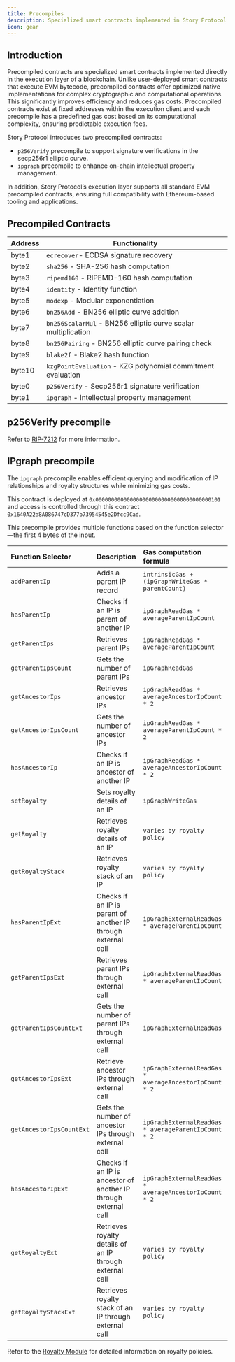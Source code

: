 ```yaml
---
title: Precompiles
description: Specialized smart contracts implemented in Story Protocol's execution layer
icon: gear
---
```


## Introduction

Precompiled contracts are specialized smart contracts implemented directly in the execution layer of a blockchain. Unlike user-deployed smart contracts that execute EVM bytecode, precompiled contracts offer optimized native implementations for complex cryptographic and computational operations. This significantly improves efficiency and reduces gas costs. Precompiled contracts exist at fixed addresses within the execution client and each precompile has a predefined gas cost based on its computational complexity, ensuring predictable execution fees.

Story Protocol introduces two precompiled contracts:

- `p256Verify` precompile to support signature verifications in the secp256r1 elliptic curve.
- `ipgraph` precompile to enhance on-chain intellectual property management.

In addition, Story Protocol’s execution layer supports all standard EVM precompiled contracts, ensuring full compatibility with Ethereum-based tooling and applications.

## Precompiled Contracts

| Address | Functionality                                                 |
| ------- | ------------------------------------------------------------- |
| byte1   | `ecrecover`- ECDSA signature recovery                         |
| byte2   | `sha256` - SHA-256 hash computation                           |
| byte3   | `ripemd160` - RIPEMD-160 hash computation                     |
| byte4   | `identity` - Identity function                                |
| byte5   | `modexp` - Modular exponentiation                             |
| byte6   | `bn256Add` - BN256 elliptic curve addition                    |
| byte7   | `bn256ScalarMul` - BN256 elliptic curve scalar multiplication |
| byte8   | `bn256Pairing` - BN256 elliptic curve pairing check           |
| byte9   | `blake2f` - Blake2 hash function                              |
| byte10  | `kzgPointEvaluation` - KZG polynomial commitment evaluation   |
| byte0   | `p256Verify` - Secp256r1 signature verification               |
| byte1   | `ipgraph` - Intellectual property management                  |

## p256Verify precompile

Refer to [RIP-7212](https://github.com/ethereum/RIPs/blob/master/RIPS/rip-7212.md) for more information.

## IPgraph precompile

The `ipgraph` precompile enables efficient querying and modification of IP relationships and royalty structures while minimizing gas costs.

This contract is deployed at `0x0000000000000000000000000000000000000101` and access is controlled through this contract `0x1640A22a8A086747cD377b73954545e2Dfcc9Cad`.

This precompile provides multiple functions based on the function selector—the first 4 bytes of the input.

| Function Selector        | Description                                                     | Gas computation formula                               | Gas Cost                           |
| :----------------------- | :-------------------------------------------------------------- | :---------------------------------------------------- | :--------------------------------- |
| `addParentIp`            | Adds a parent IP record                                         | `intrinsicGas + (ipGraphWriteGas * parentCount)`      | Larger than 1100                   |
| `hasParentIp`            | Checks if an IP is parent of another IP                         | `ipGraphReadGas * averageParentIpCount`               | 40                                 |
| `getParentIps`           | Retrieves parent IPs                                            | `ipGraphReadGas * averageParentIpCount`               | 40                                 |
| `getParentIpsCount`      | Gets the number of parent IPs                                   | `ipGraphReadGas`                                      | 10                                 |
| `getAncestorIps`         | Retrieves ancestor IPs                                          | `ipGraphReadGas * averageAncestorIpCount * 2`         | 600                                |
| `getAncestorIpsCount`    | Gets the number of ancestor IPs                                 | `ipGraphReadGas * averageParentIpCount * 2`           | 80                                 |
| `hasAncestorIp`          | Checks if an IP is ancestor of another IP                       | `ipGraphReadGas * averageAncestorIpCount * 2`         | 600                                |
| `setRoyalty`             | Sets royalty details of an IP                                   | `ipGraphWriteGas`                                     | 1000                               |
| `getRoyalty`             | Retrieves royalty details of an IP                              | `varies by royalty policy`                            | LAP:900, LRP:620, other:1000       |
| `getRoyaltyStack`        | Retrieves royalty stack of an IP                                | `varies by royalty policy`                            | LAP:50, LRP: 600, other:1000       |
| `hasParentIpExt`         | Checks if an IP is parent of another IP through external call   | `ipGraphExternalReadGas * averageParentIpCount`       | 8400                               |
| `getParentIpsExt`        | Retrieves parent IPs through external call                      | `ipGraphExternalReadGas * averageParentIpCount`       | 8400                               |
| `getParentIpsCountExt`   | Gets the number of parent IPs through external call             | `ipGraphExternalReadGas`                              | 2100                               |
| `getAncestorIpsExt`      | Retrieve ancestor IPs through external call                     | `ipGraphExternalReadGas * averageAncestorIpCount * 2` | 126000                             |
| `getAncestorIpsCountExt` | Gets the number of ancestor IPs through external call           | `ipGraphExternalReadGas * averageParentIpCount * 2`   | 16800                              |
| `hasAncestorIpExt`       | Checks if an IP is ancestor of another IP through external call | `ipGraphExternalReadGas * averageAncestorIpCount * 2` | 126000                             |
| `getRoyaltyExt`          | Retrieves royalty details of an IP through external call        | `varies by royalty policy`                            | LAP:189000, LRP:130200, other:1000 |
| `getRoyaltyStackExt`     | Retrieves royalty stack of an IP through external call          | `varies by royalty policy`                            | LAP:10500, LRP:126000, other:1000  |

Refer to the [Royalty Module](/concepts/royalty-module) for detailed information on royalty policies.
